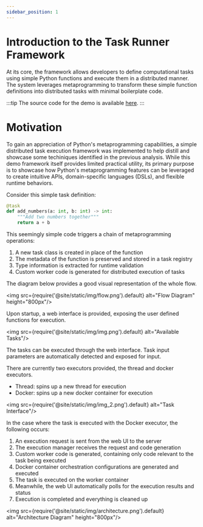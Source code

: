 ```yaml
---
sidebar_position: 1
---
```


# Introduction to the Task Runner Framework

At its core, the framework allows developers to define computational tasks using simple Python functions and execute them in a distributed manner. The system leverages metaprogramming to transform these simple function definitions into distributed tasks with minimal boilerplate code.

:::tip
The source code for the demo is available [here](https://github.com/CFSY/meta_task_runner).
:::

# Motivation

To gain an appreciation of Python's metaprogramming capabilities, a simple distributed task execution framework was implemented to help distill and showcase some techiniques identified in the previous analysis. While this demo framework itself provides limited practical utility, its primary purpose is to showcase how Python's metaprogramming features can be leveraged to create intuitive APIs, domain-specific languages (DSLs), and flexible runtime behaviors.

Consider this simple task definition:

```python
@task
def add_numbers(a: int, b: int) -> int:
    """Add two numbers together"""
    return a + b
```

This seemingly simple code triggers a chain of metaprogramming operations:

1. A new task class is created in place of the function
2. The metadata of the function is preserved and stored in a task registry
3. Type information is extracted for runtime validation
4. Custom worker code is generated for distributed execution of tasks

The diagram below provides a good visual representation of the whole flow.

<img src={require('@site/static/img/flow.png').default} alt="Flow Diagram" height="800px"/>

Upon startup, a web interface is provided, exposing the user defined functions for execution.

<img src={require('@site/static/img/img.png').default} alt="Available Tasks"/>

The tasks can be executed through the web interface. Task input parameters are automatically detected and exposed for input.

There are currently two executors provided, the thread and docker executors.
- Thread: spins up a new thread for execution
- Docker: spins up a new docker container for execution

<img src={require('@site/static/img/img_2.png').default} alt="Task Interface"/>

In the case where the task is executed with the Docker executor, the following occurs:

1. An execution request is sent from the web UI to the server
2. The execution manager receives the request and code generation
3. Custom worker code is generated, containing only code relevant to the task being executed
4. Docker container orchestration configurations are generated and executed
5. The task is executed on the worker container
6. Meanwhile, the web UI automatically polls for the execution results and status
7. Execution is completed and everything is cleaned up

<img src={require('@site/static/img/architecture.png').default} alt="Architecture Diagram" height="800px"/>